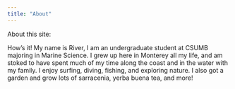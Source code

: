 ```yaml
---
title: "About"
---
```


About this site:

How's it! My name is River, I am an undergraduate student at CSUMB majoring in Marine Science. I grew up here in Monterey all my life, and am stoked to have spent much of my time along the coast and in the water with my family. I enjoy surfing, diving, fishing, and exploring nature. I also got a garden and grow lots of sarracenia, yerba buena tea, and more!
